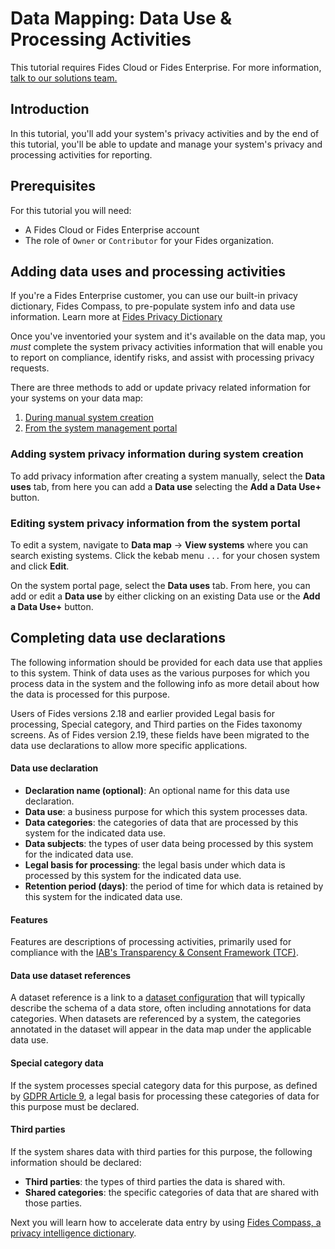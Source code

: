 
# Data Mapping: Data Use & Processing Activities

<TutorialKey duration="9" product="Fides" topic="Data Mapping" video="true" interactive="true"/>

<Callout emoji=""> This tutorial requires Fides Cloud or Fides Enterprise. For more information, [talk to our solutions team.](https://ethyca.com/book-demo?utm_source=docs-site) </Callout>

## Introduction

In this tutorial, you'll add your system's privacy activities and by the end of this tutorial, you'll be able to update and manage your system's privacy and processing activities for reporting.

## Prerequisites

For this tutorial you will need:

* A Fides Cloud or Fides Enterprise account
* The role of `Owner` or `Contributor` for your Fides organization.

## Adding data uses and processing activities
<Callout emoji="" type="info">If you're a Fides Enterprise customer, you can use our built-in privacy dictionary, Fides Compass, to pre-populate system info and data use information. Learn more at [Fides Privacy Dictionary](/tutorials/data-mapping/data-mapping-dictionary)</Callout>

Once you've inventoried your system and it's available on the data map, you *must* complete the system privacy activities information that will enable you to report on compliance, identify risks, and assist with processing privacy requests.

There are three methods to add or update privacy related information for your systems on your data map:

1. [During manual system creation](#adding-system-privacy-information-during-system-creation)
2. [From the system management portal](#editing-system-privacy-information-from-the-system-portal)


### Adding system privacy information during system creation
To add privacy information after creating a system manually, select the **Data uses** tab, from here you can add a **Data use** selecting the **Add a Data Use+** button.

<Screenshot img="/docs/assets/img/tutorials/data-mapping/data-mapping-data-use-creation.gif" description="Add data uses" />


### Editing system privacy information from the system portal
To edit a system, navigate to **Data map** → **View systems** where you can search existing systems. Click the kebab menu ```...``` for your chosen system and click **Edit**.

On the system portal page, select the **Data uses** tab. From here, you can add or edit a **Data use** by either clicking on an existing Data use or the **Add a Data Use+** button.

<Screenshot img="/docs/assets/img/tutorials/data-mapping/data-mapping-data-use-creation.gif" description="Add data uses" />


## Completing data use declarations

The following information should be provided for each data use that applies to this system. Think of data uses as the various purposes for which you process data in the system and the following info as more detail about how the data is processed for this purpose.

<Callout emoji="" type="info">Users of Fides versions 2.18 and earlier provided Legal basis for processing, Special category, and Third parties on the Fides taxonomy screens. As of Fides version 2.19, these fields have been migrated to the data use declarations to allow more specific applications. </Callout>

#### Data use declaration

* **Declaration name (optional)**: An optional name for this data use declaration.
* **Data use**: a business purpose for which this system processes data.
* **Data categories**: the categories of data that are processed by this system for the indicated data use.
* **Data subjects**: the types of user data being processed by this system for the indicated data use.
* **Legal basis for processing**: the legal basis under which data is processed by this system for the indicated data use.
* **Retention period (days)**: the period of time for which data is retained by this system for the indicated data use.

<Screenshot img="/docs/assets/img/tutorials/data-mapping/data-mapping-data-use-configure.gif" description="Add data uses" />


#### Features
Features are descriptions of processing activities, primarily used for compliance with the [IAB's Transparency & Consent Framework (TCF)](https://iabeurope.eu/transparency-consent-framework/).

#### Data use dataset references
A dataset reference is a link to a [dataset configuration](/dev-docs/datasets) that will typically describe the schema of a data store, often including annotations for data categories. When datasets are referenced by a system, the categories annotated in the dataset will appear in the data map under the applicable data use.


#### Special category data
If the system processes special category data for this purpose, as defined by [GDPR Article 9](https://gdpr-info.eu/art-9-gdpr/), a legal basis for processing these categories of data for this purpose must be declared.

<Screenshot img="/docs/assets/img/tutorials/data-mapping/data-mapping-data-use-special-category.gif" description="Add data uses" />

#### Third parties
If the system shares data with third parties for this purpose, the following information should be declared:
* **Third parties**: the types of third parties the data is shared with.
* **Shared categories**: the specific categories of data that are shared with those parties.

<Screenshot img="/docs/assets/img/tutorials/data-mapping/data-mapping-data-use-third-parties.gif" description="Add data uses" />



Next you will learn how to accelerate data entry by using [Fides Compass, a privacy intelligence dictionary](/tutorials/data-mapping/data-mapping-dictionary).